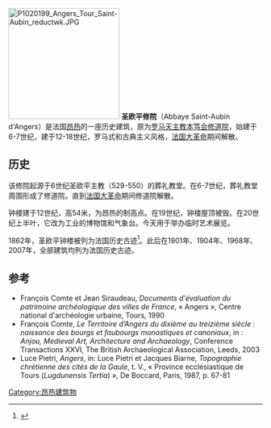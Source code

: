 [[File:P1020199_Angers_Tour_Saint-Aubin_reductwk.JPG|220px]]
'''圣欧平修院'''（Abbaye Saint-Aubin d'Angers）是法国[[昂热|昂热]]的一座历史建筑，原为[[罗马天主教|罗马天主教]][[本笃会|本笃会]][[修道院|修道院]]，始建于6-7世纪，建于12-18世纪，罗马式和古典主义风格，[[法国大革命|法国大革命]]期间解散。

==历史==
该修院起源于6世纪圣欧平主教（529-550）的葬礼教堂。在6-7世纪，葬礼教堂周围形成了修道院。直到[[法国大革命|法国大革命]]期间修道院解散。

钟楼建于12世纪，高54米，为昂热的制高点。在19世纪，钟楼屋顶被毁。在20世纪上半叶，它改为工业的博物馆和气象台。今天用于举办临时艺术展览。

1862年，圣欧平钟楼被列为法国历史古迹<ref>{{Base Mérimée|PA00108861}}</ref>。此后在1901年、1904年、1968年、2007年，全部建筑均列为法国历史古迹。

==参考==
*François Comte et Jean Siraudeau, ''Documents d'évaluation du patrimoine archéologique des villes de France'', « Angers », Centre national d'archéologie urbaine, Tours, 1990
*François Comte, ''Le Territoire d’Angers du dixième au treizième siècle : naissance des bourgs et faubourgs monastiques et canoniaux '', in : {{en}} ''Anjou, Medieval Art, Architecture and Archaeology'', Conference Transactions XXVI, The British Archaeological Association, Leeds, 2003
*Luce Pietri, ''Angers'', in: Luce Pietri et Jacques Biarne, ''Topographie chrétienne des cités de la Gaule'', t. V., « Province ecclésiastique de Tours (''Lugdunensis Tertia'') », De Boccard, Paris, 1987, p. 67-81
{{References}}
[[Category:昂热建筑物|Category:昂热建筑物]]
